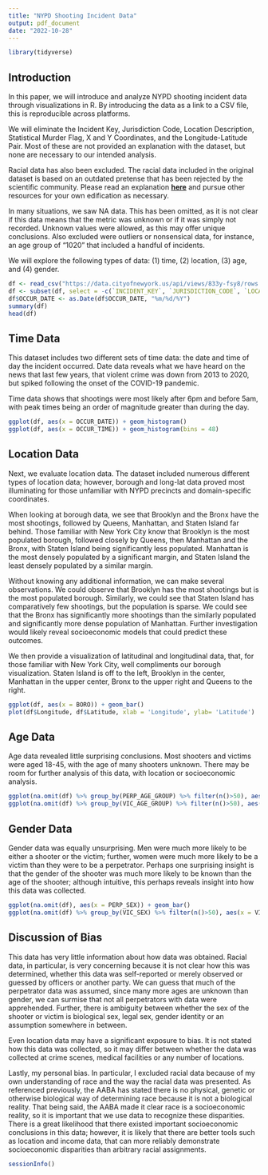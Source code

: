 ```yaml
---
title: "NYPD Shooting Incident Data"
output: pdf_document
date: "2022-10-28"
---
```


```r
library(tidyverse)
```

## Introduction

In this paper, we will introduce and analyze NYPD shooting incident data through visualizations in R.
By introducing the data as a link to a CSV file, this is reproducible across platforms.

We will eliminate the Incident Key, Jurisdiction Code, Location Description, Statistical Murder Flag, X and Y Coordinates, and the Longitude-Latitude Pair. Most of these are not provided an explanation with the dataset, but none are necessary to our intended analysis.

Racial data has also been excluded. The racial data included in the original dataset is based on an outdated pretense that has been rejected by the scientific community. Please read an explanation [**here**](https://bioanth.org/about/position-statements/aapa-statement-race-and-racism-2019/) and pursue other resources for your own edification as necessary.

In many situations, we saw NA data. This has been omitted, as it is not clear if this data means that the metric was unknown or if it was simply not recorded. Unknown values were allowed, as this may offer unique conclusions. Also excluded were outliers or nonsensical data, for instance, an age group of "1020" that included a handful of incidents. 

We will explore the following types of data: (1) time, (2) location, (3) age, and (4) gender.

```r
df <- read_csv("https://data.cityofnewyork.us/api/views/833y-fsy8/rows.csv?accessType=DOWNLOAD")
df <- subset(df, select = -c(`INCIDENT_KEY`, `JURISDICTION_CODE`, `LOCATION_DESC`, `STATISTICAL_MURDER_FLAG`, `X_COORD_CD`, `Y_COORD_CD`, `Lon_Lat`, `PERP_RACE`, `VIC_RACE`))
df$OCCUR_DATE <- as.Date(df$OCCUR_DATE, "%m/%d/%Y")
summary(df)
head(df)
```

## Time Data

This dataset includes two different sets of time data: the date and time of day the incident occurred. Date data reveals what we have heard on the news that last few years, that violent crime was down from 2013 to 2020, but spiked following the onset of the COVID-19 pandemic.

Time data shows that shootings were most likely after 6pm and before 5am, with peak times being an order of magnitude greater than during the day.

```r
ggplot(df, aes(x = OCCUR_DATE)) + geom_histogram()
ggplot(df, aes(x = OCCUR_TIME)) + geom_histogram(bins = 48)
```

## Location Data

Next, we evaluate location data. The dataset included numerous different types of location data; however, borough and long-lat data proved most illuminating for those unfamiliar with NYPD precincts and domain-specific coordinates.

When looking at borough data, we see that Brooklyn and the Bronx have the most shootings, followed by Queens, Manhattan, and Staten Island far behind. Those familiar with New York City know that Brooklyn is the most populated borough, followed closely by Queens, then Manhattan and the Bronx, with Staten Island being significantly less populated. Manhattan is the most densely populated by a significant margin, and Staten Island the least densely populated by a similar margin. 

Without knowing any additional information, we can make several observations. We could observe that Brooklyn has the most shootings but is the most populated borough. Similarly, we could see that Staten Island has comparatively few shootings, but the population is sparse. We could see that the Bronx has significantly more shootings than the similarly populated and significantly more dense population of Manhattan. Further investigation would likely reveal socioeconomic models that could predict these outcomes.

We then provide a visualization of latitudinal and longitudinal data, that, for those familiar with New York City, well compliments our borough visualization. Staten Island is off to the left, Brooklyn in the center, Manhattan in the upper center, Bronx to the upper right and Queens to the right.

```r
ggplot(df, aes(x = BORO)) + geom_bar()
plot(df$Longitude, df$Latitude, xlab = 'Longitude', ylab= 'Latitude')
```

## Age Data

Age data revealed little surprising conclusions. Most shooters and victims were aged 18-45, with the age of many shooters unknown. There may be room for further analysis of this data, with location or socioeconomic analysis.

```r
ggplot(na.omit(df) %>% group_by(PERP_AGE_GROUP) %>% filter(n()>50), aes(x = PERP_AGE_GROUP)) + geom_bar()
ggplot(na.omit(df) %>% group_by(VIC_AGE_GROUP) %>% filter(n()>50), aes(x = VIC_AGE_GROUP)) + geom_bar()
```

## Gender Data

Gender data was equally unsurprising. Men were much more likely to be either a shooter or the victim; further, women were much more likely to be a victim than they were to be a perpetrator. Perhaps one surprising insight is that the gender of the shooter was much more likely to be known than the age of the shooter; although intuitive, this perhaps reveals insight into how this data was collected.

```r
ggplot(na.omit(df), aes(x = PERP_SEX)) + geom_bar()
ggplot(na.omit(df) %>% group_by(VIC_SEX) %>% filter(n()>50), aes(x = VIC_SEX)) + geom_bar()
```

## Discussion of Bias

This data has very little information about how data was obtained. Racial data, in particular, is very concerning because it is not clear how this was determined, whether this data was self-reported or merely observed or guessed by officers or another party. We can guess that much of the perpetrator data was assumed, since many more ages are unknown than gender, we can surmise that not all perpetrators with data were apprehended. Further, there is ambiguity between whether the sex of the shooter or victim is biological sex, legal sex, gender identity or an assumption somewhere in between.

Even location data may have a significant exposure to bias. It is not stated how this data was collected, so it may differ between whether the data was collected at crime scenes, medical facilities or any number of locations.

Lastly, my personal bias. In particular, I excluded racial data because of my own understanding of race and the way the racial data was presented.  As referenced previously, the AABA has stated there is no physical, genetic or otherwise biological way of determining race because it is not a biological reality. That being said, the AABA made it clear race is a socioeconomic reality, so it is important that we use data to recognize these disparities. There is a great likelihood that there existed important socioeconomic conclusions in this data; however, it is likely that there are better tools such as location and income data, that can more reliably demonstrate socioeconomic disparities than arbitrary racial assignments. 

```r
sessionInfo()
```
